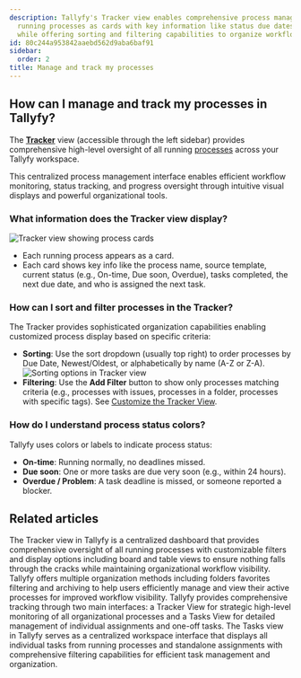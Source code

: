 ```yaml
---
description: Tallyfy's Tracker view enables comprehensive process management by displaying
  running processes as cards with key information like status due dates and assignments
  while offering sorting and filtering capabilities to organize workflows efficiently.
id: 80c244a953842aaebd562d9aba6baf91
sidebar:
  order: 2
title: Manage and track my processes
---
```


## How can I manage and track my processes in Tallyfy?

The **[Tracker](/products/pro/tracking-and-tasks/tracker-view/)** view (accessible through the left sidebar) provides comprehensive high-level oversight of all running [processes](/products/pro/tracking-and-tasks/processes/) across your Tallyfy workspace.

This centralized process management interface enables efficient workflow monitoring, status tracking, and progress oversight through intuitive visual displays and powerful organizational tools.

### What information does the Tracker view display?

![Tracker view showing process cards](https://screenshots.tallyfy.com/tallyfy%2Fpro%2Fdesktop-light-showcase-tracker-tab.png)

*   Each running process appears as a card.
*   Each card shows key info like the process name, source template, current status (e.g., On-time, Due soon, Overdue), tasks completed, the next due date, and who is assigned the next task.

### How can I sort and filter processes in the Tracker?

The Tracker provides sophisticated organization capabilities enabling customized process display based on specific criteria:

*   **Sorting**: Use the sort dropdown (usually top right) to order processes by Due Date, Newest/Oldest, or alphabetically by name (A-Z or Z-A).
    ![Sorting options in Tracker view](https://screenshots.tallyfy.com/tallyfy%2Fpro%2Fdesktop-light-order-processes.png)
*   **Filtering**: Use the **Add Filter** button to show only processes matching criteria (e.g., processes with issues, processes in a folder, processes with specific tags). See [Customize the Tracker View](/products/pro/tracking-and-tasks/tracker-view/how-to-create-custom-views-in-tallyfy/).

### How do I understand process status colors?

Tallyfy uses colors or labels to indicate process status:

*   **On-time**: Running normally, no deadlines missed.
*   **Due soon**: One or more tasks are due very soon (e.g., within 24 hours).
*   **Overdue / Problem**: A task deadline is missed, or someone reported a blocker.


## Related articles
<CardGrid>
<LinkTitleCard header="<b>Tracking And Tasks > Tracker view</b>" href="/products/pro/tracking-and-tasks/tracker-view/" > The Tracker view in Tallyfy is a centralized dashboard that provides comprehensive oversight of all running processes with customizable filters and display options including board and table views to ensure nothing falls through the cracks while maintaining organizational workflow visibility. </LinkTitleCard>
<LinkTitleCard header="<b>Tracker View > Organize processes</b>" href="/products/pro/tracking-and-tasks/tracker-view/organize-processes/" > Tallyfy offers multiple organization methods including folders favorites filtering and archiving to help users efficiently manage and view their active processes for improved workflow visibility. </LinkTitleCard>
<LinkTitleCard header="<b>Pro > Tracking</b>" href="/products/pro/tracking-and-tasks/" > Tallyfy provides comprehensive tracking through two main interfaces: a Tracker View for strategic high-level monitoring of all organizational processes and a Tasks View for detailed management of individual assignments and one-off tasks. </LinkTitleCard>
<LinkTitleCard header="<b>Tracking And Tasks > Tasks view</b>" href="/products/pro/tracking-and-tasks/tasks-view/" > The Tasks view in Tallyfy serves as a centralized workspace interface that displays all individual tasks from running processes and standalone assignments with comprehensive filtering capabilities for efficient task management and organization. </LinkTitleCard>
</CardGrid>